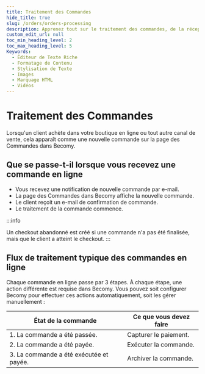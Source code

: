 ```yaml
---
title: Traitement des Commandes
hide_title: true
slug: /orders/orders-processing
description: Apprenez tout sur le traitement des commandes, de la réception à l'exécution.
custom_edit_url: null
toc_min_heading_level: 2
toc_max_heading_level: 5
Keywords:
  - Éditeur de Texte Riche
  - Formatage de Contenu
  - Stylisation de Texte
  - Images
  - Marquage HTML
  - Vidéos
---
```



<head>
  <meta
    property="twitter:description"
    content="Apprenez tout sur le traitement des commandes, de la réception à l'exécution."
  />
  <meta
    property="og:url"
    content="https://docs-becomy.surge.sh/orders/orders-processing/"
  />
  <link rel="canonical" href="https://docs-becomy.surge.sh/orders" />
  <link
    rel="alternate"
    href="https://docs-becomy.surge.sh/orders/fr"
    hreflang="fr"
  />
</head>

# Traitement des Commandes

Lorsqu'un client achète dans votre boutique en ligne ou tout autre canal de vente, cela apparaît comme une nouvelle commande sur la page des Commandes dans Becomy.

## Que se passe-t-il lorsque vous recevez une commande en ligne

- Vous recevez une notification de nouvelle commande par e-mail.
- La page des Commandes dans Becomy affiche la nouvelle commande.
- Le client reçoit un e-mail de confirmation de commande.
- Le traitement de la commande commence.

:::info

Un checkout abandonné est créé si une commande n'a pas été finalisée, mais que le client a atteint le checkout.
:::

## Flux de traitement typique des commandes en ligne

Chaque commande en ligne passe par 3 étapes. À chaque étape, une action différente est requise dans Becomy. Vous pouvez soit configurer Becomy pour effectuer ces actions automatiquement, soit les gérer manuellement :

<table>
  <thead>
    <tr>
      <th>État de la commande</th>
      <th>Ce que vous devez faire</th>
    </tr>
  </thead>
  <tbody>
    <tr>
      <td>1. La commande a été passée.</td>
      <td>Capturer le paiement.</td>
    </tr>
    <tr>
      <td>2. La commande a été payée.</td>
      <td>Exécuter la commande.</td>
    </tr>
    <tr>
      <td>3. La commande a été exécutée et payée.</td>
      <td>Archiver la commande.</td>
    </tr>
  </tbody>
</table>
